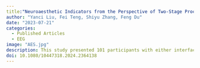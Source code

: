 ```yaml
---
title:"Neuroaesthetic Indicators from the Perspective of Two-Stage Process Theory: N2 and LPP can Predict Aesthetic Judgment of Human–Computer Interfaces"
author: "Yanci Liu, Fei Teng, Shiyu Zhang, Feng Du"
date: "2023-07-21"
categories:
  - Published Articles
  - EEG
image: "AES.jpg"
description: This study presented 101 participants with either interfaces or scrambled interfaces to purify the effects of aesthetic judgment. Both N2 and LPP showed a significant interaction between aesthetic level (aesthetic, medium, and unaesthetic) and image type (interface and scramble). More specifically, N2 was more enhanced for aesthetic interfaces than for medium and unaesthetic interfaces, while N2 for the three types of scrambles showed no difference. Similarly, LPP for aesthetic and medium interfaces was more positive than for unaesthetic interfaces, but LPP for the three kinds of scrambled images showed no significant differences. The results of four classification models consistently showed that N2 and LPP could more accurately classify four different interface types than N1 and P2. These patterns indicated that both N2 and LPP are ERP correlates for aesthetic appreciation, indicating that aesthetic and unaesthetic interfaces might evoke differences in both the early attentional and later evaluation stages.
doi: 10.1080/10447318.2024.2364138
---
```

